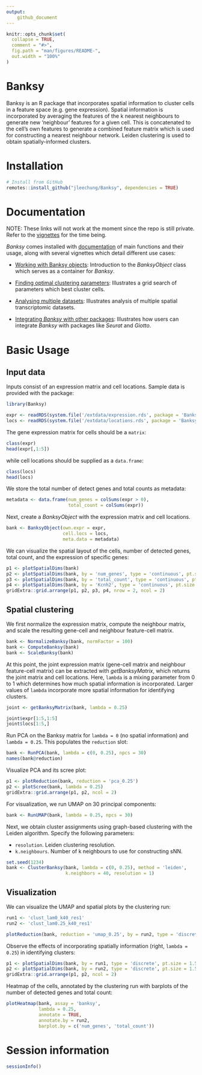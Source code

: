 ```yaml
---
output: 
    github_document
---
```


<!-- README.md is generated from README.Rmd. Please edit that file -->

```r
knitr::opts_chunk$set(
  collapse = TRUE,
  comment = "#>",
  fig.path = "man/figures/README-",
  out.width = "100%"
)
```
# Banksy

<!-- badges: start -->
<!-- badges: end -->

Banksy is an R package that incorporates spatial information to cluster cells 
in a feature space (e.g. gene expression). Spatial information is incorporated 
by averaging the features of the k nearest neighbours to generate new 
'neighbour' features for a given cell. This is concatenated to the cell's own 
features to generate a combined feature matrix which is used for constructing a 
nearest neighbour network. Leiden clustering is used to obtain 
spatially-informed clusters.

# Installation

```r
# Install from GitHub
remotes::install_github("jleechung/Banksy", dependencies = TRUE)
```

# Documentation

NOTE: These links will not work at the moment since the repo is still private.
Refer to the [vignettes](https://github.com/jleechung/Banksy/tree/main/vignettes) for the time being.

*Banksy* comes installed with [documentation](https://jleechung.github.io/Banksy/reference/index.html) 
of main functions and their usage, along with several vignettes which detail 
different use cases:

* [Working with Banksy objects](https://jleechung.github.io/Banksy/articles/banksy-object.html):
  Introduction to the *BanksyObject* class which serves as a container for *Banksy*.  
  
* [Finding optimal clustering parameters](https://jleechung.github.io/Banksy/articles/grid-search.html):
  Illustrates a grid search of parameters which best cluster cells.  

* [Analysing multiple datasets](https://jleechung.github.io/Banksy/articles/multiple-datasets.html):
  Illustrates analysis of multiple spatial transcriptomic datasets.

* [Integrating *Banksy* with other packages](https://jleechung.github.io/Banksy/articles/integrating-pkgs.html):
  Illustrates how users can integrate *Banksy* with packages like *Seurat* and *Giotto*.

# Basic Usage

## Input data

Inputs consist of an expression matrix and cell locations. Sample data is 
provided with the package:
```r
library(Banksy)

expr <- readRDS(system.file('/extdata/expression.rds', package = 'Banksy'))
locs <- readRDS(system.file('/extdata/locations.rds', package = 'Banksy'))
```

The gene expression matrix for cells should be a `matrix`:
```r
class(expr)
head(expr[,1:5])
```

while cell locations should be supplied as a `data.frame`:
```r
class(locs)
head(locs)
```

We store the total number of detect genes and total counts as metadata:
```r
metadata <- data.frame(num_genes = colSums(expr > 0),
                       total_count = colSums(expr))
```

Next, create a *BanksyObject* with the expression matrix and cell locations.

```r
bank <- BanksyObject(own.expr = expr,
                     cell.locs = locs,
                     meta.data = metadata)
```

We can visualize the spatial layout of the cells, number of detected genes, 
total count, and the expression of specific genes:

```r
p1 <- plotSpatialDims(bank)
p2 <- plotSpatialDims(bank, by = 'num_genes', type = 'continuous', pt.size = 1, pt.alpha = 1, main = 'Number of detected genes')
p3 <- plotSpatialDims(bank, by = 'total_count', type = 'continuous', pt.size = 1, pt.alpha = 1, main = 'Total count')
p4 <- plotSpatialDims(bank, by = 'Kcnh2', type = 'continuous', pt.size = 1, pt.alpha = 1, main = 'Kcnh2')
gridExtra::grid.arrange(p1, p2, p3, p4, nrow = 2, ncol = 2)
```

## Spatial clustering

We first normalize the expression matrix, compute the neighbour matrix, and scale 
the resulting gene-cell and neighbour feature-cell matrix.

```r
bank <- NormalizeBanksy(bank, normFactor = 100)
bank <- ComputeBanksy(bank)
bank <- ScaleBanksy(bank)
```

At this point, the joint expression matrix (gene-cell matrix and neighbour 
feature-cell matrix) can be extracted with *getBanksyMatrix*, which returns
the joint matrix and cell locations. Here, `lambda` is a mixing parameter 
from 0 to 1 which determines how much spatial information is incorporated. 
Larger values of `lambda` incorporate more spatial information for identifying
clusters.

```r
joint <- getBanksyMatrix(bank, lambda = 0.25)

joint$expr[1:5,1:5]
joint$locs[1:5,]
```

Run PCA on the Banksy matrix for `lambda = 0` (no spatial information) 
and `lambda = 0.25`. This populates the `reduction` slot:

```r
bank <- RunPCA(bank, lambda = c(0, 0.25), npcs = 30)
names(bank@reduction)
```

Visualize PCA and its scree plot:

```r
p1 <- plotReduction(bank, reduction = 'pca_0.25')
p2 <- plotScree(bank, lambda = 0.25)
gridExtra::grid.arrange(p1, p2, ncol = 2)
```

For visualization, we run UMAP on 30 principal components:

```r
bank <- RunUMAP(bank, lambda = 0.25, npcs = 30)
```

Next, we obtain cluster assignments using graph-based clustering with the Leiden
algorithm. Specify the following parameters:

* `resolution`. Leiden clustering resolution.  
* `k.neighbours`. Number of k neighbours to use for constructing sNN.

```r
set.seed(1234)
bank <- ClusterBanksy(bank, lambda = c(0, 0.25), method = 'leiden',
                      k.neighbors = 40, resolution = 1)
```

## Visualization

We can visualize the UMAP and spatial plots by the clustering run:

```r
run1 <- 'clust_lam0_k40_res1'
run2 <- 'clust_lam0.25_k40_res1'

plotReduction(bank, reduction = 'umap_0.25', by = run2, type = 'discrete', pt.size = 0.02)
```

Observe the effects of incorporating spatially information (right, `lambda = 0.25`) 
in identifying clusters: 

```r
p1 <- plotSpatialDims(bank, by = run1, type = 'discrete', pt.size = 1.5)
p2 <- plotSpatialDims(bank, by = run2, type = 'discrete', pt.size = 1.5)
gridExtra::grid.arrange(p1, p2, ncol = 2)
```

Heatmap of the cells, annotated by the clustering run with barplots of the 
number of detected genes and total count:

```r
plotHeatmap(bank, assay = 'banksy',
            lambda = 0.25,
            annotate = TRUE,
            annotate.by = run2,
            barplot.by = c('num_genes', 'total_count'))
```

# Session information
```r
sessionInfo()
```
